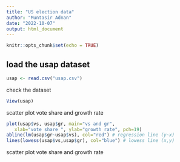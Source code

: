 ```yaml
---
title: "US election data"
author: "Muntasir Adnan"
date: "2022-10-07"
output: html_document
---
```


```r
knitr::opts_chunk$set(echo = TRUE)
```

## load the usap dataset
```r
usap <- read.csv("usap.csv")
```
check the dataset
```r
View(usap)
```
scatter plot vote share and growth rate
```r
plot(usap$vs, usap$gr, main="vs and gr",
   xlab="vote share ", ylab="growth rate", pch=19)
abline(lm(usap$gr~usap$vs), col="red") # regression line (y~x)
lines(lowess(usap$vs,usap$gr), col="blue") # lowess line (x,y)
```
scatter plot vote share and growth rate
